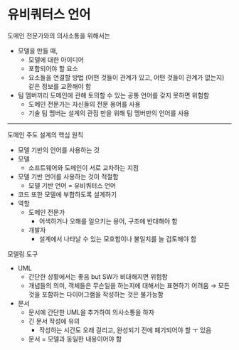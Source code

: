 # 유비쿼터스 언어

도메인 전문가와의 의사소통을 위해서는

- 모델을 만들 때,
  - 모델에 대한 아이디어
  - 포함되어야 할 요소
  - 요소들을 연결할 방법 (어떤 것들이 관계가 있고, 어떤 것들이 관계가 없는지)
  같은 정보를 교환해야 함
- 팀 멤버끼리 도메인에 관해 토의할 수 있는 공통 언어를 갖지 못하면 위험함
  - 도메인 전문가는 자신들의 전문 용어를 사용
  - 기술 팀 멤버는 설계의 관점 만을 위해 팀 멤버만의 언어를 사용

---

도메인 주도 설계의 핵심 원칙

- 모델 기반의 언어를 사용하는 것
- 모델
  - 소프트웨어와 도메인이 서로 교차하는 지점
- 모델 기반 언어를 사용하는 것이 적절함
  - 모델 기반 언어 = 유비쿼터스 언어
- 코드 또한 모델에 부합하도록 설계하기
- 역할
  - 도메인 전문가
    - 어색하거나 오해를 일으키는 용어, 구조에 반대해야 함
  - 개발자
    - 설계에서 나타날 수 있는 모호함이나 불일치를 늘 검토해야 함

모델링 도구

- UML
  - 간단한 상황에서는 좋음 but SW가 비대해지면 위험함
  - 개념들의 의미, 객체들은 무슨일을 하는지에 대해서는 표현하기 어려움
  → 모든 것을 포함하는 다이어그램을 작성하는 것은 불가능함
- 문서
  - 문서에 간단한 UML을 추가하여 의사소통을 하자
  - 긴 문서 작성에 유의
    - 작성하는 시간도 오래 걸리고, 완성되기 전에 폐기되어야 할 ㅜ 있음
  - 문서 = 모델과 동일한 내용이어야 함
